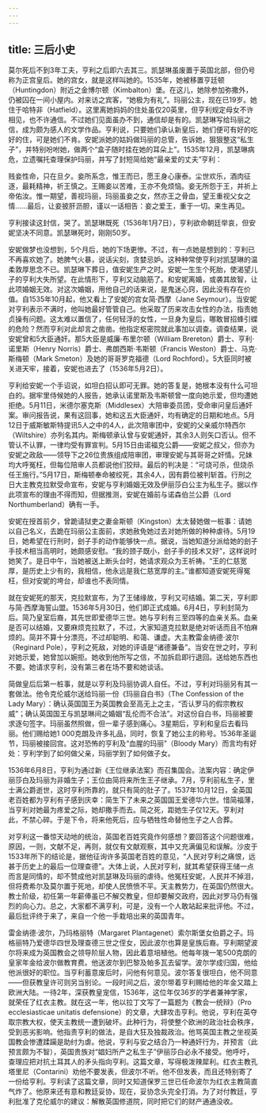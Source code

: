 ```yaml
---
---
---
```

title: 三后小史
---




莫尔死后不到3年工夫，亨利之后即六去其三。凯瑟琳虽废置于英国北部，但仍号称为正宫皇后。她的宫女，就是这样叫她的。1535年，她被移置亨廷顿（Huntingdon）附近之金博尔顿（Kimbalton）堡。在这儿，她除参加弥撒外，仍被囚在一间小屋内。对来访之宾客，“她极为有礼”。玛丽公主，现在已19岁。她住于哈特非（Hatfield）。这里离她妈妈的住处虽仅20英里，但亨利规定母女不许相见，也不许通信。不过她们见面虽办不到，通信却是有的。凯瑟琳写给玛丽之信，成为颇为感人的文学作品。亨利说，只要她们承认新皇后，她们便可有好的吃好的住，可是她们不肯。安妮派她的姑妈做玛丽的总管，告诉她，狠狠整这“私生子”，并特别吩咐她，做两个“盒子随时挂在她的耳朵上”。1535年12月，凯瑟琳病危，立遗嘱托查理保护玛丽，并写了封短简给她“最亲爱的丈夫”亨利：

贱妾性命，只在旦夕。妾所系念，惟王而已，愿王身心康泰。尘世欢乐，酒肉征逐，最耗精神，祈王慎之。王赐妾以苦难，王亦不免烦恼。妾无所怨于王，并祈上帝佑汝。惟一期望，善视玛丽，玛丽虽妾之女，然亦王之骨血，望王重视父女之情……最后，让妾披肝沥胆，谨以一话相告：妾之爱王，重于一切。来生再见。



亨利接读这封信，哭了。凯瑟琳既死（1536年1月7日），亨利欲命朝廷举哀，但安妮坚决不同意。凯瑟琳死时，刚刚50岁。

安妮做梦也没想到，5个月后，她的下场更惨。不过，有一点她是想到的：亨利已不再喜欢她了。她脾气火暴，说话尖刻，贪婪忌妒。这种种常使亨利对凯瑟琳的温柔敦厚思念不已。凯瑟琳下葬日，值安妮生产之时。安妮一生生个死胎，使渴望儿子的亨利大失所望。在此情形下，亨利又动脑筋了。和安妮离婚，或袭其故智，让此项婚姻无效。对这次婚姻，用他自己的话来说，是鬼迷心窍，因此没有存在价值。自1535年10月起，他又看上了安妮的宫女简·西摩（Jane Seymour）。当安妮对亨利表示不满时，他叫她最好管管自己。他采取了历来攻击女性的办法，指责她贞操有问题。这太难以置信了，任何轻浮的女性，一旦身为皇后，哪敢冒招蜂引蝶的危险？然而亨利对此却言之凿凿。他指定枢密院就此事加以调查。调查结果，说安妮曾和5大臣通奸。那5大臣是威廉·布里尔顿（William Brereton）爵士、亨利·诺里斯（Henry Norris）爵士、弗朗西斯·韦斯顿（Francis Weston）爵士、马克·斯梅顿（Mark Smeton）及她的哥哥罗克福德（Lord Rochford）。5大臣同时被关进天牢，接着，安妮也进去了（1536年5月2日）。

亨利给安妮一个手诏说，如坦白招认即可无罪。她的答复是，她根本没有什么可坦白的。据牢里侍候她的人报告，她承认诺里斯及韦斯顿曾一度向她示爱，但均遭她拒绝。5月11日，米德尔塞克斯（Middlesex）大陪审委员团，受命审问皇后通奸案。审问报告说，果有这回事，她和这五大臣通奸，均有确定的日期和地点。5月12日于威斯敏斯特提讯5人之中的4人，此次陪审团中，安妮的父亲威尔特西尔（Wiltshire）亦列名其内。斯梅顿承认曾与安妮通奸，其余3人则矢口否认。但不管认不认罪，一律均受有罪宣判。5月15日由诺福克公爵——安妮之叔父，但亦为安妮之政敌——领导下之26位贵族组成陪审团，审理安妮与其哥哥之奸情。兄妹均大呼冤枉，但每位陪审人员都说他们狡辩。最后的判决是：“可烧可杀，但烧杀任王施行。”5月17日，斯梅顿奉命被绞死，其余4人，因有爵位被判斩首。行刑之日大主教克拉默受命宣布，安妮与亨利婚姻无效及伊丽莎白公主为私生子。据以作此项宣布的理由不得而知，但据推测，安妮在婚前与诺森伯兰公爵（Lord Northumberland）确有一手。

安妮在授首前夕，曾跪请狱吏之妻金斯顿（Kingston）太太替她做一桩事：请她以自己名义，去跪在玛丽公主面前，求她赦免她过去对她所做的种种虐待。5月19日，她希望在行刑时，刽子手的动作能够快一点。据说，当她知道分派给她的刽子手技术相当高明时，她颇感安慰。“我的颈子既小，刽子手的技术又好”，这样说时她笑了。是日中午，当她被送上断头台时，她请求观众为王祈祷。“王的仁慈宽厚，是历史上少有的，我相信，他永远是我仁慈宽厚的主。”谁都知道安妮死得冤枉，但对安妮的垮台，却谁也不表同情。

就在安妮死的那天，克拉默宣布，为了王储缘故，亨利又可结婚。第二天，亨利即与简·西摩海誓山盟。1536年5月30日，他们即正式成婚。6月4日，亨利封简为后。简乃皇室后裔，其先世即爱德华三世。她与亨利有三至四等的血亲关系。血亲是否可以结婚，又要麻烦克拉默了，不过，大家知道克拉默是绝对听话而且不怕麻烦的。简并不算十分漂亮，不过却聪明、和蔼、谦虚。大主教雷金纳德·波尔（Reginard Pole），亨利之死敌，对她的评语是“诸德兼备”。当安在世之时，亨利对她示爱，她曾加以婉拒。她收到他所写之信，不加拆启即行退回。送给她东西也不要。她请求亨利，没有第三者在场不要和她谈话。

简做皇后后第一桩事，就是以亨利及玛丽协调人自任。不过，亨利对玛丽另有其一套做法。他令克伦威尔送给玛丽一份《玛丽自白书》（The Confession of the Lady Mary）：确认英国国王为英国教会至高无上之主，“否认罗马的假宗教权威”；确认英国国王与凯瑟琳间之婚姻“乱伦而不合法”。对这份自白书，玛丽被要求逐句签字。玛丽虽然照做，但一辈子感到痛心。3星期后，亨利和皇后去看玛丽。他们赐给她1 000克朗及许多礼品，同时，恢复了她公主的称号。1536年圣诞节，玛丽被接回宫。这对恐怖的亨利及“血腥的玛丽”（Bloody Mary）而言均有好处：亨利学到了如何做父亲，玛丽学到了如何做子女。

1536年6月8日，亨利为通过新《王位继承法案》而召集国会。法案内容：确定伊丽莎白及玛丽为非婚生子；王位由简将来所生王子继承。7月，亨利前私生子，里士满公爵逝世，这时亨利所靠的，就只有简的肚子了。1537年10月12日，全英国老百姓都为亨利有子感到庆幸：简生下了未来之英国国王爱德华六世。惜简福薄，当亨利对她最为疼爱之际，她却撒手而去。简之死，距她生子仅12天。亨利对此，不禁心碎。于是下令，将来他死后，应与牺牲性命替他生子之人合葬。

对亨利这一番惊天动地的统治，英国老百姓究竟作何感想？要回答这个问题很难，原因，一则，文献不足，再则，就仅有文献观察，其中又充满偏见和误解。沙皮于1533年所下的结论是，据他征询许多英国老百姓的意见，“人民对亨利之痛恨，远甚于历史上的最后一位理查德”。大体上说，人民对亨利，就其希望获得王储一点而言是同情的，却不赞成他对凯瑟琳及玛丽的虐待。他冤枉安妮，人民并不掉泪，但将费希尔及莫尔置于死地，却使人民愤愤不平。天主教势力，在英国仍然很大。教士阶级，初任第一年薪俸虽已不解交教皇，但却要解交政府，因此对罗马仍有强烈的向心力。总之，大家都不满亨利，可是，没有一个人敢站起来批评他。不过，最后批评终于来了，来自一个他一手栽培出来的英国青年。

雷金纳德·波尔，乃玛格丽特（Margaret Plantagenet）索尔斯堡女伯爵之子。玛格丽特乃爱德华四世及理查德三世之侄女，因此波尔也算是皇族后裔。亨利期望波尔将来成为英国教会之领导阶层人物，因此着意培植他。他每年拨一笔500克朗的皇家年金给波尔做教育费。他送波尔到巴黎及帕多瓦去留学。波尔学成归国，他给他派很好的职位。当亨利蓄意废后时，问他有何意见。波尔答复很坦白，他不同意——但获教皇许可则另当别论。一段时间之后，波尔带着亨利赐给他的年金又踏上欧洲大陆。一待2年，深获教皇宠信，1536年，这位年仅36岁的学者兼神学家，就荣任了红衣主教。就在这一年，他以拉丁文写了一篇题为《教会一统辩》（Pro ecclesiasticae unitatis defensione）的文章，大肆攻击亨利。他说，亨利在英夺取宗教大权，使天主教统一遭到破坏。此种行为，将使整个欧洲的政治社会秩序，受到恶劣影响。他指责亨利的做法，是自大狂及独裁政治。他骂英国主教之坐视英国教会惨遭蹂躏是助纣为虐。他说，亨利与安之结合乃一种通奸行为，并预言（此预言颇为不智），英国贵族对“娼妇所产之私生子”伊丽莎白必永不接受。他呼吁，查理应把对抗土耳其人的矛头指向亨利。这篇文章，写得极泼辣犀利。红衣主教孔塔里尼（Contarini）劝他不要发表，但波尔不听。他不但发表，而且还特别寄了一份给亨利。亨利读了这篇文章，同时又知道保罗三世已任命波尔为红衣主教简直气炸了。他原来还有意和教廷妥协，现在，妥协念头完全打消。为了对付教廷，亨利批准了克伦威尔的建议：解散英国修道院，同时把它们的财产通通没收。